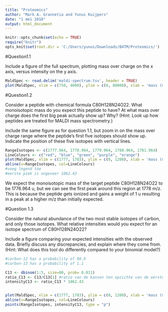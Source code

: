 ```yaml
---
title: "Proteomics"
author: "Mark A. Grannetia and Yunus Kuijpers"
date: "1 mei 2018"
output: html_document
---
```


```r
knitr::opts_chunk$set(echo = TRUE)
require("knitr")
opts_knit$set(root.dir = 'C:/Users/yunus/Downloads/B4TM/Proteomics/')
```

#Question1.1

Include a figure of the full spectrum, plotting mass over charge on the x axis, versus intensity on the y axis.

```r
MaldSpec <- read.delim('maldi-spectrum.tsv', header = TRUE) 
plot(MaldSpec, xlim = c(750, 4000), ylim = c(0, 80000), xlab = 'mass (m/z)', ylab = 'intensity (counts)', main = 'Complete Maldi-spectrum', type="l")
```

#Question1.2

Consider a peptide with chemical formula C80H128N24O22. What monoisotopic mass do you expect this peptide to have? At what mass over charge does the first big peak actually show up? Why? (Hint: Look up how peptides are treated for MALDI mass spectrometry.)

Include the same figure as for question 1.1, but zoom in on the mass over charge range where the peptide's first five isotopes should show up. Indicate the position of these five isotopes with vertical lines.

```r
RangeIsotopes <- c(1777.964, 1778.964, 1779.964, 1780.964, 1781.964)
LineColours <- c("red", "blue", "green", "purple", "orange")
plot(MaldSpec, xlim = c(1777, 1783), ylim = c(0, 1200), xlab = 'mass (m/z)', ylab = 'intensity (counts)', main = 'Maldi-spectrum around target peptide', type="l")
abline(v=RangeIsotopes, col=LineColours)
#voeg legend toe
#eerste piek is ongeveer 1062.43
```

We expect the monoisotopic mass of the target peptide C80H128N24O22 to be 1776.964 u, but we can see the first peak around this region at 1778 m/z. This is because the peptide gets ionized and gains a weight of 1 u resulting in a peak at a higher m/z than initially expected.


#Question 1.3

Consider the natural abundance of the two most stable isotopes of carbon, and only those isotopes. What relative intensities would you expect for an isotope spectrum of C80H128N24O22?

Include a figure comparing your expected intensities with the observed data. Briefly discuss any discrepancies, and explain where they come from. (Hint: What does this tool do differently compared to your binomial model?)

```r
#carbon-12 has a probability of 98.9
#carbon-13 has a probability of 1.1

C13 <- dbinom(1:5, size=80, prob= 0.011)
ratio_C13 <- C13/C13[1] #ratio van de kansen ten opzichte van de eerste kans, maybe is dit niet de juiste keuze though
intensityC13 <- ratio_C13 * 1062.43 


plot(MaldSpec, xlim = c(1777, 1783), ylim = c(0, 1200), xlab = 'mass (m/z)', ylab = 'intensity (counts)', main = 'Maldi-spectrum around target peptide', type="l")
abline(v=RangeIsotopes, col=LineColours)
points(RangeIsotopes, intensityC13, type = "p")

```

